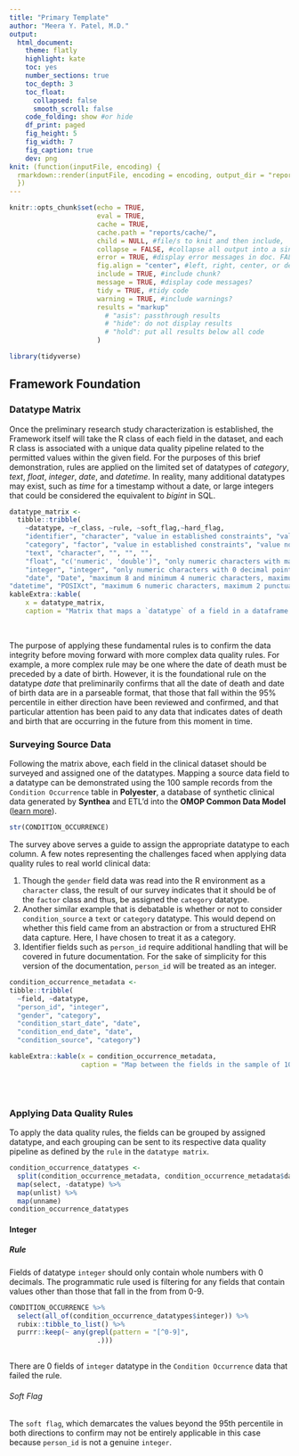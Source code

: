 ```yaml
---
title: "Primary Template"
author: "Meera Y. Patel, M.D."
output: 
  html_document:
    theme: flatly
    highlight: kate  
    toc: yes
    number_sections: true
    toc_depth: 3 
    toc_float: 
      collapsed: false  
      smooth_scroll: false
    code_folding: show #or hide
    df_print: paged
    fig_height: 5 
    fig_width: 7 
    fig_caption: true
    dev: png
knit: (function(inputFile, encoding) {
  rmarkdown::render(inputFile, encoding = encoding, output_dir = "reports") 
  })
---
```


```r
knitr::opts_chunk$set(echo = TRUE,
                      eval = TRUE,
                      cache = TRUE,
                      cache.path = "reports/cache/",
                      child = NULL, #file/s to knit and then include,
                      collapse = FALSE, #collapse all output into a single block,
                      error = TRUE, #display error messages in doc. FALSE stops render when error is thrown
                      fig.align = "center", #left, right, center, or default
                      include = TRUE, #include chunk?
                      message = TRUE, #display code messages?
                      tidy = TRUE, #tidy code 
                      warning = TRUE, #include warnings?
                      results = "markup"
                        # "asis": passthrough results
                        # "hide": do not display results 
                        # "hold": put all results below all code
                      )

library(tidyverse)
```
  
  
## Framework Foundation

### Datatype Matrix 

Once the preliminary research study characterization is established, the Framework itself will take the R class of each field in the dataset, and each R class is associated with a unique data quality pipeline related to the permitted values within the given field. For the purposes of this brief demonstration, rules are applied on the limited set of datatypes of _category_, _text_, _float_, _integer_, _date_, and _datetime_.  In reality, many additional datatypes may exist, such as _time_ for a timestamp without a date, or large integers that could be considered the equivalent to _bigint_ in SQL.  


```r
datatype_matrix <- 
  tibble::tribble(
    ~datatype, ~r_class, ~rule, ~soft_flag,~hard_flag,
    "identifier", "character", "value in established constraints", "value not in constraints", "",
    "category", "factor", "value in established constraints", "value not in constraints", "", 
    "text", "character", "", "", "",
    "float", "c('numeric', 'double')", "only numeric characters with maximum 1 decimal point", "greater or less than 2.5 standard deviations from the mean", "", 
    "integer", "integer", "only numeric characters with 0 decimal point", "greater or less than 2.5 standard deviations from the mean", "",
    "date", "Date", "maximum 8 and minimum 4 numeric characters, maximum 2 punctuation characters", "greater or less than 2.5 standard deviations from the mean", "future date", 
"datetime", "POSIXct", "maximum 6 numeric characters, maximum 2 punctuation characters", "", "times greater than or equal to 24:00")
kableExtra::kable(
    x = datatype_matrix,
    caption = "Matrix that maps a `datatype` of a field in a dataframe to the R object class (`r_class`). Each field has a single `datatype` that is constrained to a specific R object class and a set of additional rules associated with the datatype (`rule`). A `soft_flag` represents clinically improbable values that will require confirmation that the value is not due to error such as a typo. A `hard_flag` is a flag where the value is clinically impossible and must be corrected such as a date value that occurs in the future. Note that a matrix such as this one would require regular refinement to accommodate for nuances such as if a dataset includes a field such as _date of next appointment_, which will contain dates that may occur in the future. This is an example of where a new datatype alloting future dates may need to be introduced to avoid any _hard flags_ for acceptable values.")
```


<br>  

The purpose of applying these fundamental rules is to confirm the data integrity before moving forward with more complex data quality rules. For example, a more complex rule may be one where the date of death must be preceded by a date of birth. However, it is the foundational rule on the datatype _date_ that preliminarily confirms that all the date of death and date of birth data are in a parseable format, that those that fall within the 95% percentile in either direction have been reviewed and confirmed, and that particular attention has been paid to any data that indicates dates of death and birth that are occurring in the future from this moment in time. 


### Surveying Source Data  

Following the matrix above, each field in the clinical dataset should be surveyed and assigned one of the datatypes. Mapping a source data field to a datatype can be demonstrated using the 100 sample records from the `Condition Occurrence` table in **Polyester**, a database of synthetic clinical data generated by **Synthea** and ETL'd into the **OMOP Common Data Model** ([learn more](https://meerapatelmd.github.io/polyester2/)). 

```r
str(CONDITION_OCCURRENCE)
```

The survey above serves a guide to assign the appropriate datatype to each column. A few notes representing the challenges faced when applying data quality rules to real world clinical data:  

1. Though the `gender` field data was read into the R environment as a `character` class, the result of our survey indicates that it should be of the `factor` class and thus, be assigned the `category` datatype.   
1. Another similar example that is debatable is whether or not to consider `condition_source` a `text` or `category` datatype. This would depend on whether this field came from an abstraction or from a structured EHR data capture. Here, I have chosen to treat it as a category.  
1. Identifier fields such as `person_id` require additional handling that will be covered in future documentation. For the sake of simplicity for this version of the documentation, `person_id` will be treated as an integer. 

```r
condition_occurrence_metadata <-
tibble::tribble(
  ~field, ~datatype,
  "person_id", "integer",
  "gender", "category", 
  "condition_start_date", "date",
  "condition_end_date", "date",
  "condition_source", "category") 

kableExtra::kable(x = condition_occurrence_metadata,
                  caption = "Map between the fields in the sample of 100 records from the `Condition Occurrence` table in **Polyester** and the assigned datatype.")
                  
```

<br>  

### Applying Data Quality Rules  

To apply the data quality rules, the fields can be grouped by assigned datatype, and each grouping can be sent to its respective data quality pipeline as defined by the `rule` in the `datatype matrix`.  

```r
condition_occurrence_datatypes <-
  split(condition_occurrence_metadata, condition_occurrence_metadata$datatype) %>%
  map(select, -datatype) %>%
  map(unlist) %>%
  map(unname)
condition_occurrence_datatypes
```


#### Integer  

##### Rule  

Fields of datatype `integer` should only contain whole numbers with 0 decimals. The programmatic rule used is filtering for any fields that contain values other than those that fall in the from from 0-9.    

```r
CONDITION_OCCURRENCE %>%
  select(all_of(condition_occurrence_datatypes$integer)) %>%
  rubix::tibble_to_list() %>%
  purrr::keep(~ any(grepl(pattern = "[^0-9]",
                      .))) 
  
```

There are 0 fields of `integer` datatype in the `Condition Occurrence` data that failed the rule. 


###### Soft Flag  

The `soft flag`, which demarcates the values beyond the 95th percentile in both directions to confirm may not be entirely applicable in this case because `person_id` is not a genuine `integer`. 
